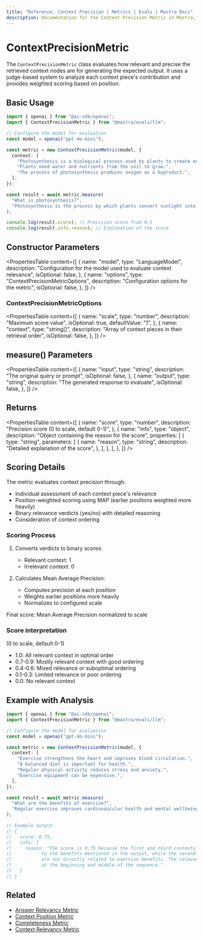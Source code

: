 ```yaml
---
title: "Reference: Context Precision | Metrics | Evals | Mastra Docs"
description: Documentation for the Context Precision Metric in Mastra, which evaluates the relevance and precision of retrieved context nodes for generating expected outputs.
---
```


# ContextPrecisionMetric

The `ContextPrecisionMetric` class evaluates how relevant and precise the retrieved context nodes are for generating the expected output. It uses a judge-based system to analyze each context piece's contribution and provides weighted scoring based on position.

## Basic Usage

```typescript
import { openai } from "@ai-sdk/openai";
import { ContextPrecisionMetric } from "@mastra/evals/llm";

// Configure the model for evaluation
const model = openai("gpt-4o-mini");

const metric = new ContextPrecisionMetric(model, {
  context: [
    "Photosynthesis is a biological process used by plants to create energy from sunlight.",
    "Plants need water and nutrients from the soil to grow.",
    "The process of photosynthesis produces oxygen as a byproduct.",
  ],
});

const result = await metric.measure(
  "What is photosynthesis?",
  "Photosynthesis is the process by which plants convert sunlight into energy.",
);

console.log(result.score); // Precision score from 0-1
console.log(result.info.reason); // Explanation of the score
```

## Constructor Parameters

<PropertiesTable
  content={[
    {
      name: "model",
      type: "LanguageModel",
      description:
        "Configuration for the model used to evaluate context relevance",
      isOptional: false,
    },
    {
      name: "options",
      type: "ContextPrecisionMetricOptions",
      description: "Configuration options for the metric",
      isOptional: false,
    },
  ]}
/>

### ContextPrecisionMetricOptions

<PropertiesTable
  content={[
    {
      name: "scale",
      type: "number",
      description: "Maximum score value",
      isOptional: true,
      defaultValue: "1",
    },
    {
      name: "context",
      type: "string[]",
      description: "Array of context pieces in their retrieval order",
      isOptional: false,
    },
  ]}
/>

## measure() Parameters

<PropertiesTable
  content={[
    {
      name: "input",
      type: "string",
      description: "The original query or prompt",
      isOptional: false,
    },
    {
      name: "output",
      type: "string",
      description: "The generated response to evaluate",
      isOptional: false,
    },
  ]}
/>

## Returns

<PropertiesTable
  content={[
    {
      name: "score",
      type: "number",
      description: "Precision score (0 to scale, default 0-1)",
    },
    {
      name: "info",
      type: "object",
      description: "Object containing the reason for the score",
      properties: [
        {
          type: "string",
          parameters: [
            {
              name: "reason",
              type: "string",
              description: "Detailed explanation of the score",
            },
          ],
        },
      ],
    },
  ]}
/>

## Scoring Details

The metric evaluates context precision through:
- Individual assessment of each context piece's relevance
- Position-weighted scoring using MAP (earlier positions weighted more heavily)
- Binary relevance verdicts (yes/no) with detailed reasoning
- Consideration of context ordering

### Scoring Process

1. Converts verdicts to binary scores:
   - Relevant context: 1
   - Irrelevant context: 0

2. Calculates Mean Average Precision:
   - Computes precision at each position
   - Weights earlier positions more heavily
   - Normalizes to configured scale

Final score: Mean Average Precision normalized to scale

### Score interpretation
(0 to scale, default 0-1)
- 1.0: All relevant context in optimal order
- 0.7-0.9: Mostly relevant context with good ordering
- 0.4-0.6: Mixed relevance or suboptimal ordering
- 0.1-0.3: Limited relevance or poor ordering
- 0.0: No relevant context

## Example with Analysis

```typescript
import { openai } from "@ai-sdk/openai";
import { ContextPrecisionMetric } from "@mastra/evals/llm";

// Configure the model for evaluation
const model = openai("gpt-4o-mini");

const metric = new ContextPrecisionMetric(model, {
  context: [
    "Exercise strengthens the heart and improves blood circulation.",
    "A balanced diet is important for health.",
    "Regular physical activity reduces stress and anxiety.",
    "Exercise equipment can be expensive.",
  ],
});

const result = await metric.measure(
  "What are the benefits of exercise?",
  "Regular exercise improves cardiovascular health and mental wellbeing.",
);

// Example output:
// {
//   score: 0.75,
//   info: {
//     reason: "The score is 0.75 because the first and third contexts are highly relevant
//           to the benefits mentioned in the output, while the second and fourth contexts
//           are not directly related to exercise benefits. The relevant contexts are well-positioned
//           at the beginning and middle of the sequence."
//   }
// }
```

## Related

- [Answer Relevancy Metric](./answer-relevancy)
- [Context Position Metric](./context-position)
- [Completeness Metric](./completeness)
- [Context Relevancy Metric](./context-relevancy)